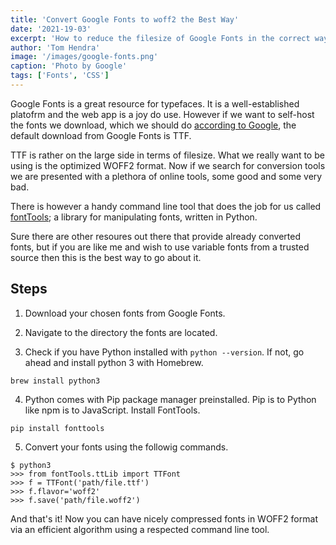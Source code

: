 ```yaml
---
title: 'Convert Google Fonts to woff2 the Best Way'
date: '2021-19-03'
excerpt: 'How to reduce the filesize of Google Fonts in the correct way.'
author: 'Tom Hendra'
image: '/images/google-fonts.png'
caption: 'Photo by Google'
tags: ['Fonts', 'CSS']
---
```


Google Fonts is a great resource for typefaces. It is a well-established platofrm and the web app is a joy do use. However if we want to self-host the fonts we download, which we should do [according to Google](https://developers.google.com/web/updates/2018/08/web-performance-made-easy), the default download from Google Fonts is TTF.

TTF is rather on the large side in terms of filesize. What we really want to be using is the optimized WOFF2 format. Now if we search for conversion tools we are presented with a plethora of online tools, some good and some very bad.

There is however a handy command line tool that does the job for us called [fontTools](https://github.com/fonttools/fonttools); a library for manipulating fonts, written in Python.

Sure there are other resoures out there that provide already converted fonts, but if you are like me and wish to use variable fonts from a trusted source then this is the best way to go about it.

## Steps

1. Download your chosen fonts from Google Fonts.

2. Navigate to the directory the fonts are located.

3. Check if you have Python installed with `python --version`. If not, go ahead and install python 3 with Homebrew.

```shell
brew install python3
```

4. Python comes with Pip package manager preinstalled. Pip is to Python like npm is to JavaScript. Install FontTools.

```shell
pip install fonttools
```

5. Convert your fonts using the followig commands.

```shell
$ python3
>>> from fontTools.ttLib import TTFont
>>> f = TTFont('path/file.ttf')
>>> f.flavor='woff2'
>>> f.save('path/file.woff2')
```

And that's it! Now you can have nicely compressed fonts in WOFF2 format via an efficient algorithm using a respected command line tool.
